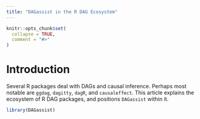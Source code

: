 ```yaml
---
title: "DAGassist in the R DAG Ecosystem"
---
```


```r
knitr::opts_chunk$set(
  collapse = TRUE,
  comment = "#>"
)
```

# Introduction

Several R packages deal with DAGs and causal inference. Perhaps most notable are `ggdag`, `dagitty`, `dagR`, and `causaleffect`. This article explains the ecosystem of R DAG packages, and positions `DAGassist` within it.

```r
library(DAGassist)
```
